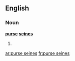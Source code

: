 ==English==

===Noun===
'''[[purse]] [[seine]]s'''

# {{plural of|[[purse seine]]}}

[[ar:purse seines]]
[[fr:purse seines]]